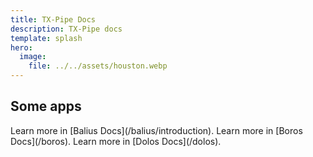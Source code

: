 ```yaml
---
title: TX-Pipe Docs
description: TX-Pipe docs
template: splash
hero:
  image:
    file: ../../assets/houston.webp
---
```



## Some apps

<CardGrid>
	<Card title="Balius" icon="open-book">
		Learn more in [Balius Docs](/balius/introduction).
	</Card>
	<Card title="Boros" icon="open-book">
		Learn more in [Boros Docs](/boros).
	</Card>
	<Card title="Dolos" icon="open-book">	
		Learn more in [Dolos Docs](/dolos).
	</Card>
</CardGrid>
